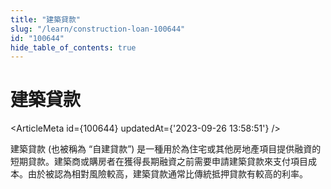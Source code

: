 ```yaml
---
title: "建築貸款"
slug: "/learn/construction-loan-100644"
id: "100644"
hide_table_of_contents: true
---
```



# 建築貸款

<ArticleMeta id={100644} updatedAt={'2023-09-26 13:58:51'} />
<div className='border-solid border-b border-t-0 my-4 border-[var(--ifm-color-gray-300)]' />

建築貸款 (也被稱為 “自建貸款”) 是一種用於為住宅或其他房地產項目提供融資的短期貸款。建築商或購房者在獲得長期融資之前需要申請建築貸款來支付項目成本。由於被認為相對風險較高，建築貸款通常比傳統抵押貸款有較高的利率。

